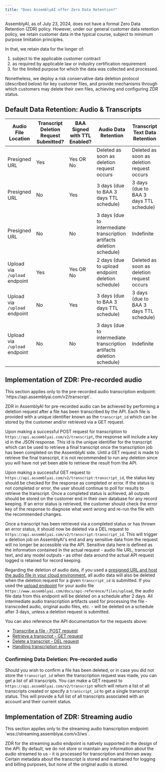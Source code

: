 ```yaml
---
title: "Does AssemblyAI offer Zero Data Retention?"
---
```


AssemblyAI, as of July 23, 2024, does not have a formal Zero Data Retention (ZDR) policy. However, under our general customer data retention policy, we retain customer data in the typical course, subject to minimum purpose limitation principles.

In that, we retain data for the longer of:

1. subject to the applicable customer contract
2. as required by applicable law or industry certification requirement
3. for the limited purpose for which the data was collected and processed.

Nonetheless, we deploy a risk conservative data deletion protocol (described below) for key customer files, and provide mechanisms through which customers may delete their own files, achieving and configuring ZDR status.

## Default Data Retention: Audio & Transcripts

| Audio File Location           | Transcript Deletion Request Submitted? | BAA Signed with TTL Enabled? | Audio Data Retention                                                   | Transcript Text Data Retention             |
| ----------------------------- | -------------------------------------- | ---------------------------- | ---------------------------------------------------------------------- | ------------------------------------------ |
| Presigned URL                 | Yes                                    | Yes OR No                    | Deleted as soon as deletion request occurs                             | Deleted as soon as deletion request occurs |
| Presigned URL                 | No                                     | Yes                          | 3 days (due to BAA 3 days TTL schedule)                                | 3 days (due to BAA 3 days TTL schedule)    |
| Presigned URL                 | No                                     | No                           | 3 days (due to intermediate transcription artifacts deletion schedule) | Indefinite                                 |
| Upload via `/upload` endpoint | Yes                                    | Yes OR No                    | 2 days (due to upload endpoint deletion schedule)                      | Deleted as soon as deletion request occurs |
| Upload via `/upload` endpoint | No                                     | Yes                          | 3 days (due to BAA 3 days TTL schedule)                                | 3 days (due to BAA 3 days TTL schedule)    |
| Upload via `/upload` endpoint | No                                     | No                           | 3 days (due to intermediate transcription artifacts deletion schedule) | Indefinite                                 |

## Implementation of ZDR: Pre-recorded audio

<Note>
  This section applies only to the pre-recorded audio transcription endpoint:
  `https://api.assemblyai.com/v2/transcript`.
</Note>

ZDR in AssemblyAI for pre-recorded audio can be achieved by performing a deletion request after a file has been transcribed by the API. Each file is provided with a unique identifier known as the `transcript_id` which can be stored by the customer and/or retrieved via a GET request.

Upon making a successful POST request for transcription to `https://api.assemblyai.com/v2/transcript`, the response will include a key id in the JSON response. This id is the unique identifier for the transcript which can be used to retrieve a final transcript once the transcription job has been completed on the AssemblyAI side. Until a GET request is made to retrieve the final transcript, it is not recommended to run any deletion since you will have not yet been able to retrieve the result from the API.

Upon making a successful GET request to `https://api.assemblyai.com/v2/transcript:transcript_id`, the status key should be checked for the response as completed or error. If the status is not completed or error, the user should continue to poll for results to retrieve the transcript. Once a completed status is achieved, all outputs should be stored on the customer end in their own database for any record keeping. If an error status is retrieved, the customer should check the error key of the response to diagnose what went wrong and re-run the file with the recommended changes.

Once a transcript has been retrieved via a completed status or has thrown an error status, it should now be deleted via a DEL request to `https://api.assemblyai.com/v2/transcript:transcript_id`. This will trigger a deletion job on AssemblyAI's end and any sensitive data from the request will no longer be accessible via the API. Sensitive data here is defined as the information contained in the actual request - audio file URL, transcript text, and any model outputs - as other data around the actual API request logged is retained for record keeping.

Regarding the deletion of audio data, if you used a [presigned URL and host the audio file in your cloud environment](https://support.assemblyai.com/articles/2616689400-what-types-of-audio-urls-can-i-use-with-the-api), all audio data will also be deleted when the deletion request for a given `transcript_id` is submitted. If you used the [upload endpoint](https://www.assemblyai.com/docs/api-reference/files/upload) for your audio file `https://www.assemblyai.com/docs/api-reference/files/upload`, the audio file data from this endpoint will be deleted on a schedule after 2 days. All intermediate audio transcription artifacts used for processing the file - transcoded audio, original audio files, etc. - will be deleted on a schedule after 3 days, unless a deletion request is submitted.

You can also reference the API documentation for the requests above:

- [Transcribe a file - POST request](https://www.assemblyai.com/docs/api-reference/transcripts/submit)
- [Retrieve a transcript - GET request](https://www.assemblyai.com/docs/api-reference/transcripts/get)
- [Delete a transcript - DEL request](https://www.assemblyai.com/docs/api-reference/transcripts/delete)
- [Handling transcription errors](https://www.assemblyai.com/docs/speech-to-text/pre-recorded-audio/transcript-status#handling-errors)

### Confirming Data Deletion: Pre-recorded audio

Should you wish to confirm a file has been deleted, or in case you did not store the `transcript_id` when the transcription request was made, you can get a list of all transcripts. You can make a GET request to `https://api.assemblyai.com/v2/transcript` which will return a list of all transcripts created or specify a `transcript_id` to get a single transcript status. This will provide a full list of all transcripts associated with an account and their current status.

## Implementation of ZDR: Streaming audio

<Note>
  This section applies only to the streaming audio transcription endpoint:
  `wss://streaming.assemblyai.com/v3/ws`.
</Note>

ZDR for the streaming audio endpoint is natively supported in the design of the API. By default, we do not store or maintain any information about the audio streamed to us - it is processed for transcription and thrown away. Certain metadata about the transcript is stored and maintained for logging and billing purposes, but none of the original audio is stored.
